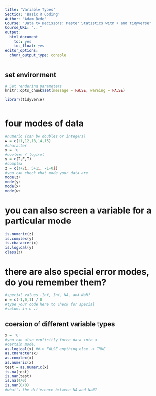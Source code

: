 ```yaml
---
title: 'Variable Types'
Section: 'Basic R Coding'
Author: "Adam Dede"
Course: "Data to Decisions: Master Statistics with R and tidyverse"
Course_URL: "..." 
output:
  html_document:
    toc: yes
    toc_float: yes
editor_options:
  chunk_output_type: console
---
```



## set environment

```r

# Set rendering parameters
knitr::opts_chunk$set(message = FALSE, warning = FALSE)

library(tidyverse)



```

# four modes of data 
```r

#numeric (can be doubles or integers)
w = c(11,12,13,14,15)
#character 
x = 'u'
#boolean / logical
y = c(T,F,T)
#complex
z = c(3+2i, 5+1i, -1+0i)
#you can check what mode your data are
mode(z)
mode(y)
mode(x)
mode(w)


```

# you can also screen a variable for a particular mode


```r

is.numeric(z)
is.complex(y)
is.character(x)
is.logical(y)
class(x)

```

# there are also special error modes, do you remember them? 

```r
#special values -Inf, Inf, NA, and NaN?
n = c(-1,0,1) / 0
#type your code here to check for special 
#values in n :)


```

## coersion of different variable types
```r
x = 'u'
#you can also explicitly force data into a
#certain mode. 
as.logical(x) #0-> FALSE anything else -> TRUE
as.character(x)
as.complex(x)
as.numeric(x)
test = as.numeric(x)
is.na(test)
is.nan(test)
is.na(0/0)
is.nan(0/0)
#what's the difference between NA and NaN? 



```
